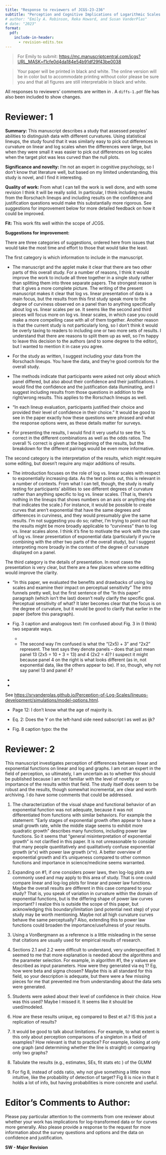 ```yaml
---
title: "Response to reviewers of JCGS-23-236"
subtitle: "Perception and Cognitive Implications of Logarithmic Scales for Exponentially Increasing Data: Perceptual Sensitivity Tested with Statistical Lineups"
# author: "Emily A. Robinson, Reka Howard, and Susan VanderPlas"
# date: "2023"
format: 
  pdf:
    include-in-header:
      - revision-edits.tex
---
```


> For Emily to submit: <https://mc.manuscriptcentral.com/jcgs?URL_MASK=f1cfe0d4da184e54b91df29f43be0038>

> Your paper will be printed in black and white.  The online version will be in color but to accommodate printing without color please be sure you \todo{don't refer to color in either the figure captions or text} and that all figures are still interpretable in black and white.

All responses to reviewers' comments are written in \response{blue}. A `diffs-1.pdf` file has also been included to show changes.

\todo{Need to address yet.} \dubcheck{Double check / review.}

# Reviewer: 1

**Summary:** This manuscript describes a study that assessed peoples’ abilities to distinguish data with different curvatures. Using statistical lineups, the study found that it was similarly easy to pick out differences in curvature on linear and log scales when the differences were large, but when they were small it was easier to pick out differences on log scales when the target plot was less curved than the null plots.

**Significance and novelty:** I’m not an expert in cognitive psychology, so I don’t know that literature well, but based on my limited understanding, this study is novel, and I find it interesting.

**Quality of work:** From what I can tell the work is well done, and with some revision I think it will be really solid. In particular, I think including results from the Rorschach lineups and including results on the confidence and justification questions would make this substantially more rigorous. See suggestions for improvement below for more detailed feedback on how it could be improved.

**Fit:** This work fits well within the scope of JCGS.

**Suggestions for improvement:**

There are three categories of suggestions, ordered here from issues that would take the most time and effort to those that would take the least.

The first category is which information to include in the manuscript.

- The manuscript and the applet make it clear that there are two other parts of this overall study. For a number of reasons, I think it would improve the work to include all three together in a single study rather than splitting them into three separate papers. The strongest reason is that it gives a more complete picture. The writing of the present manuscript makes it clear that log vs. linear presentation of data is a main focus, but the results from this first study speak more to the degree of curviness observed on a panel than to anything specifically about log vs. linear scales per se. It seems like the second and third pieces will focus more on log vs. linear scales, in which case you could make a more compelling case with all of them together. Another reason is that the current study is not particularly long, so I don’t think it would be overly taxing to readers to including one or two more sets of results. I understand that there are reasons to split them up as well, so I’m happy to leave this decision to the authors (and to some degree to the editor), but I wanted to mention it in case you agree.

\response{We appreciate your review of our current manuscript and recognition that this is a part of a larger study. While we agree that the series of studies shows a comprehensive perspective on the perception and use of logarithmic scales, it is important to note that each study has undergone its own unique development process and analysis of results. Combining all of these studies into a single manuscript would significantly increase the length of the paper, a practice not reccommended by JCGS editors during the revision process. Therefore, we have decided to continue with our original plan, which involves publishing the three studies individiually in JCGS over the course of the next year. Ultimately, we will conclude this series with a final paper that references and synthesizes the findings from the preceding studies. THis approach aligns with common practices in fields such as psychology.}

- For the study as written, I suggest including your data from the Rorschach lineups. You have the data, and they’re good controls for the overall study.

-  The methods indicate that participants were asked not only about which panel differed, but also about their confidence and their justifications. I would find the confidence and the justification data illuminating, and I suggest including results from those questions in addition to the right/wrong results. This applies to the Rorschach lineups as well.

- “In each lineup evaluation, participants justified their choice and provided their level of confidence in their choice.” It would be good to see in the paper exactly how these questions were phrased and what the response options were, as these details matter for surveys.

- For presenting the results, I would find it very useful to see the % correct in the different combinations as well as the odds ratios. The overall % correct is given at the beginning of the results, but the breakdown for the different pairings would be even more informative.

The second category is the interpretation of the results, which might require some editing, but doesn’t require any major additions of results.

- The introduction focuses on the role of log vs. linear scales with respect to exponentially increasing data. As the text points out, this is relevant in a number of contexts. From what I can tell, though, the study is really testing for participants’ abilities to see different degrees of curvature rather than anything specific to log vs. linear scales. (That is, there’s nothing in the lineups that shows numbers on an axis or anything else that indicates the scale.) For instance, it would be possible to create curves that aren’t exponential that have the same degrees and differences in curviness, and they would presumably give the same results. I’m not suggesting you do so; rather, I’m trying to point out that the results might be more broadly applicable to “curviness” than to log vs. linear scales alone. I think it’s fine to motivate the work with the case of log vs. linear presentation of exponential data (particularly if you’re combining with the other two parts of the overall study), but I suggest interpreting more broadly in the context of the degree of curvature displayed on a panel.

The third category is the details of presentation. In most cases the presentation is very clear, but there are a few places where some editing would improve the clarity.


- “In this paper, we evaluated the benefits and drawbacks of using log scales and examine their impact on perceptual sensitivity” The intro funnels pretty well, but the first sentence of the “In this paper” paragraph (which isn’t the last) doesn’t really clarify the specific goal. Perceptual sensitivity of what? It later becomes clear that the focus is on the degree of curvature, but it would be good to clarify that earlier in the paper (before this paragraph).

- Fig. 3 caption and analogous text: I’m confused about Fig. 3 in (I think) two separate ways.
  + \dubcheck{The first way I’m confused is what’s shown on the panels. The caption says “increasing exponential data” but doesn’t give a formula (unless (2x5) + 3 or 2x2 is the formula, but that doesn’t make sense to me). Given the description of what a lineup is, my understanding is that there should be two separate things shown in each side of the figure: 19 panels should show random data from the same formula, and the target should show something else. I’m not sure what the something else is, but it should be somehow different. Are the increasing exponential data the 19 panels or the 1? I suspect the 19, given that one panel (panel 4) looks decidedly non-power-law on the right-hand lineup, but it should be clear from the caption.}
  + The second way I’m confused is what the “(2x5) + 3” and “2x2” represent. The text says they denote panels – does that just mean panel 13 (2x5 = 10 + 3 = 13) and 4 (2x2 = 4)? I suspect it might because panel 4 on the right is what looks different (as in, not exponential data, like the others appear to be). If so, though, why not say panel 13 and panel 4?
  
\response{This is correct, in looking at prior literature presenting lineups, authors typically would include some mental math requiring participants to inspect which plot might be the target panel before immediately revealing the answer. We have adjusted our manuscript to reveal the panels as 13 and 4 per the reviewer's reccommendation.}

  + \todo{If these are examples from the actual versions shown to viewers, these make a lot more sense after reading the methods, but if the figure is presented where it is in the paper it needs a little more explanation. More clearly labeling which panel is the target and giving the formulas would help.}

- \dubcheck{Algorithm 1: I get the general idea, but the specifics are unclear. For example, point 1 says: “Determine the y = -x line scaled to fit the assigned domain and range” I’m not sure what this means. The y = -x line sounds like a line with intercept 0 and slope -1, but I’m not sure how that could be fit to the assigned domain and range since there aren’t any free parameters.}

\response{This is correct, the y = -x line is a line with intecept 0 and slope -1. This was used to select the midpoint on the x-axis. We then jittered a small amount in both directions to have 4 points which are then used to obtain estimates for $\alpha$, $\beta$, and $\theta$.} See <https://srvanderplas.github.io/Perception-of-Log-Scales/lineups-development/simulations/model-options.html>.

- Page 12: I don’t know what the age of majority is.

\response{We added clarification that the age of majority is 18+ in most regions and 19+ in certain U.S. states. This was the age in which participants could legally consent to participation in the study based on our IRB.}

- Eq. 2: Does the Y on the left-hand side need subscript l as well as ijk?

\response{Yes, thank you for this catch; the subscript $l$ indicates the participant.}

- Fig. 8 caption typo: the the

\response{Thank you again, for the typo catch; we have updated the caption to include only one "the".}

# Reviewer: 2

This manuscript investigates perception of differences between linear and exponential functions on linear and log and graphs. I am not an expert in the field of perception, so ultimately, I am uncertain as to whether this should be published because I am not familiar with the level of novelty or importance of the results within that field. The study itself does seem to be robust and the results, though somewhat incremental, are clear and worth archiving. I do have some comments that could be addressed.

1. The characterization of the visual shape and functional behavior of an exponential function was not adequate, because it was not differentiated from functions with similar behaviors.  For example the statement: “Early stages of exponential growth often appear to have a small growth rate, while the middle stage seems to exhibit more quadratic growth” describes many functions, including power law functions. So it seems that “general misinterpretation of exponential growth” is not clarified in this paper. It is not unreasonable to consider that many people quantitatively and qualitatively confuse exponential growth (e^x) with power law growth (x^n). A better overview of exponential growth and it’s uniqueness compared to other common functions and importance in science/medicine seems warranted.

2. Expanding on #1, if one considers power laws, then log-log plots are commonly used and may apply to this area of study. That is one could compare linear and log-log plots for linear and power law functions.  Maybe the overall results are different in this case compared to your study? That is, you speak of variation in curvature within the domain of exponential functions, but is the differing shape of power law curves important? I realize this is outside the scope of this paper, but acknowledging this boundary/limitation (and potential next step) of your study  may be worth mentioning.  Maybe not all high curvature curves behave the same perceptually? Also,  extending this to power law functions could broaden the importance/usefulness of your results.

3. Using a  VonBergmann as a reference is a little misleading in the sense that citations are usually used for empirical results of research.

4. Sections 2.1 and 2.2 were difficult to understand, very underspecified. It seemed to me that more explanation is needed about the algorithms and the parameter selection. For example, in algorithm #1, the y values are described as input parameters. How were they generated via eq 1? Eg, how were beta and sigma chosen? Maybe this is all standard for this field, so your description is adequate, but there were a few missing pieces for me that prevented me from understanding about the data sets were generated.

5. Students were asked about their level of confidence in their choice. How was this used? Maybe I missed it.  It seems like it should be used/modeled.

6. How are these results unique, eg compared to Best et al.? IS this just a replication of results?

7. It would be good to talk about limitations. For example, to what extent is this only about perception comparisons of a singleton in a field of examples? How relevant is that to practice? For example, looking at only one graph (and determining whether the line is straight) or comparing only two graphs?

8. Tabulate the results (e.g., estimates, SEs, fit stats etc ) of the GLMM

9. For fig 8, instead of odds ratio, why not give something a little more intuitive, like the probability of detection of target? Fig 8 is nice in that it holds a lot of info, but having probabilities is more concrete and useful.

# Editor's Comments to Author:

Please pay particular attention to the comments from one reviewer about whether your work has implications for log-transformed data or for curves more generally.  Also please provide a response to the request for more information about the survey questions and options and the data on confidence and justification.

**SW - Major Revision**